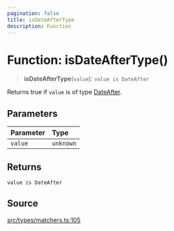 ```yaml
---
pagination: false
title: isDateAfterType
description: Function
---
```


# Function: isDateAfterType()

> **isDateAfterType**(`value`): `value is DateAfter`

Returns true if `value` is of type [DateAfter](/api/latest/type-aliases/DateAfter.mdx).

## Parameters

| Parameter | Type |
| :------ | :------ |
| `value` | `unknown` |

## Returns

`value is DateAfter`

## Source

[src/types/matchers.ts:105](https://github.com/gpbl/react-day-picker/blob/575f9be39/src/types/matchers.ts#L105)
